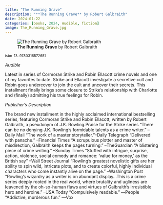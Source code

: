 ```yaml
---
title: "The Running Grave"
description: "**The Running Grave** by Robert Galbraith"
date: 2024-01-22
categories: [books, 2024, Audible, fiction]
image: The_Running_Grave.jpg
---
```

![**The Running Grave** by Robert Galbraith](The_Running_Grave.jpg){fig-align="left"}

<sup>isbn-13: 9780316572651</sup>

*Audible*

Latest in series of Cormoran Strike and Robin Ellacott crime novels and one of my favorites to date. Strike and Ellacott investigate a secretive cult and Robin goes undercover to join the cult and uncover their secrets. This installment finally brings some closure to Strike's relationship with Charlotte and (finally) admitting his true feelings for Robin.  

*Publisher's Description*

The brand new installment in the highly acclaimed international bestselling
series, featuring Cormoran Strike and Robin Ellacott, written by Robert
Galbraith, a pseudonym of J.K. Rowling.Praise for the Strike series "There
can be no denying J.K. Rowling's formidable talents as a crime writer."
­--Daily Mail "The work of a master storyteller."--Daily Telegraph
"Delivered with panache." --Financial Times "A scrupulous plotter and
master of misdirection, Galbraith keeps the pages turning." --TheGuardian
"A blistering piece of crime writing." --Sunday Times "Stuffed with
intrigue, surprise, action, violence, social comedy and romance: 'value for
money, ' as the British say" --Wall Street Journal "Rowling's greatest
novelistic gifts are her ability to spin wild, intricate plots, and to
create colorful, highly individual characters who come instantly alive on
the page." --Washington Post "Rowling's wizardry as a writer is on abundant
display...This is a crime series deeply rooted in the real world, where
brutality and ugliness are leavened by the oh-so-human flaws and virtues of
Galbraith's irresistible hero and heroine." --USA Today "Compulsively
readable." ―People "Addictive, murderous fun." ―Vox